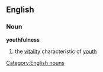 ==English==
===Noun===
'''youthfulness'''
#the [[vitality]] characteristic of [[youth]]
[[Category:English nouns]]